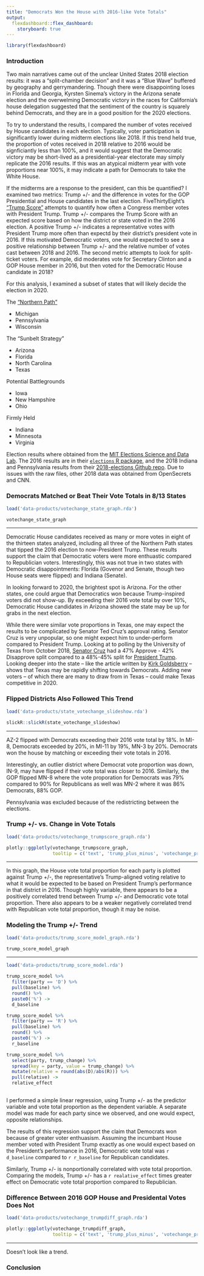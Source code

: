 ```yaml
---
title: "Democrats Won the House with 2016-like Vote Totals"
output: 
  flexdashboard::flex_dashboard:
    storyboard: true
---
```


```r
library(flexdashboard)
```

### Introduction

Two main narratives came out of the unclear United States 2018 election results: it was a "split-chamber decision" and it was a "Blue Wave" buffered by geography and gerrymandering. Though there were disappointing loses in Florida and Georgia, Kyrsten Sinema's victory in the Arizona senate election and the overwelming Democratic victory in the races for California's house delegation suggested that the sentiment of the country is squarely behind Democrats, and they are in a good position for the 2020 elections.

To try to understand the results, I compared the number of votes received by House candidates in each election. Typically, voter participation is significantly lower during midterm elections like 2018. If this trend held true, the proportion of votes received in 2018 relative to 2016 would be signficiantly less than 100%, and it would suggest that the Democratic victory may be short-lived as a presidential-year electorate may simply replicate the 2016 results. If this was an atypical midterm year with vote proportions near 100%, it may indicate a path for Democrats to take the White House.

If the midterms are a response to the president, can this be quantified? I examined two metrics: Trump +/- and the difference in votes for the GOP Presidential and House candidates in the last election. FiveThirtyEight's ["Trump Score"](https://projects.fivethirtyeight.com/congress-trump-score/house/) attempts to quantify how often a Congress member votes with President Trump. Trump +/- compares the Trump Score with an expected score based on how the district or state voted in the 2016 election. A positive Trump +/- indicates a representative votes with President Trump more often than expectd by their district's president vote in 2016. If this motivated Democratic voters, one would expected to see a positive relationship between Trump +/- and the relative number of votes cast between 2018 and 2016. The second metric attempts to look for split-ticket voters. For example, did moderates vote for Secretary Clinton and a GOP House member in 2016, but then voted for the Democratic House candidate in 2018? 

For this analysis, I examined a subset of states that will likely decide the election in 2020.

The ["Northern Path"](https://fivethirtyeight.com/features/the-2018-map-looked-a-lot-like-2012-and-that-got-me-thinking-about-2020/)

- Michigan
- Pennsylvania
- Wisconsin

The "Sunbelt Strategy"

- Arizona
- Florida
- North Carolina
- Texas

Potential Battlegrounds

- Iowa
- New Hampshire
- Ohio

Firmly Held

- Indiana
- Minnesota
- Virginia

Election results where obtained from the [MIT Elections Science and Data Lab](https://electionlab.mit.edu/). The 2016 results are in their [`elections` R package](https://github.com/MEDSL/elections), and the 2018 Indiana and Pennsylvania results from their [2018-elections Github repo](https://github.com/MEDSL/2018-elections). Due to issues with the raw files, other 2018 data was obtained from OpenSecrets and CNN.

### Democrats Matched or Beat Their Vote Totals in 8/13 States

```r
load('data-products/votechange_state_graph.rda')

votechange_state_graph
```

***

Democratic House candidates received as many or more votes in eight of the thirteen states analyzed, including all three of the Northern Path states that tipped the 2016 election to now-President Trump. These results support the claim that Democratic voters were more enthuastic compared to Republician voters. Interestingly, this was not true in two states with Democratic disappointments: Florida (Govenor and Senate, though two House seats were flipped) and Indiana (Senate). 

In looking forward to 2020, the brightest spot is Arizona. For the other states, one could argue that Democratics won because Trump-inspired voters did not show-up. By exceeding their 2016 vote total by over 10%, Democratic House candidates in Arizona showed the state may be up for grabs in the next election.

While there were similar vote proportions in Texas, one may expect the results to be complicated by Senator Ted Cruz's approval rating. Senator Cruz is very unpopular, so one might expect him to under-perform compared to President Trump. Looking at to polling by the University of Texas from October 2018, [Senator Cruz](https://texaspolitics.utexas.edu/set/ted-cruz-favorability-trend) had a 47% Approve - 42% Disapprove split compared to a 48%-45% split for [President Trump](https://texaspolitics.utexas.edu/set/ted-cruz-favorability-trend). Looking deeper into the state -- like the article written by [Kirk Goldsberry](https://fivethirtyeight.com/features/how-beto-orourke-shifted-the-map-in-texas/) -- shows that Texas may be rapidly shifting towards Democrats. Adding new voters -- of which there are many to draw from in Texas -- could make Texas competitive in 2020.

### Flipped Districts Also Followed This Trend

```r
load('data-products/state_votechange_slideshow.rda')

slickR::slickR(state_votechange_slideshow)
```

*** 

AZ-2 flipped with Democrats exceeding their 2016 vote total by 18%. In MI-8, Democrats exceeded by 20%, in MI-11 by 19%, MN-3 by 20%. Democrats won the house by matching or exceeding their vote totals in 2016.

Interestingly, an outlier district where Democrat vote proportion was down, IN-9, may have flipped if their vote total was closer to 2016.  Similarly, the GOP flipped MN-8 where the vote proporation for Democrats was 79% compared to 90% for Republicans as well was MN-2 where it was 86% Democrats, 88% GOP.

Pennsylvania was excluded because of the redistricting between the elections.

### Trump +/- vs. Change in Vote Totals

```r
load('data-products/votechange_trumpscore_graph.rda')

plotly::ggplotly(votechange_trumpscore_graph, 
                 tooltip = c('text', 'trump_plus_minus', 'votechange_prop'))
```

***

In this graph, the House vote total proportion for each party is plotted against Trump +/-, the representative's Trump-aligned voting relative to what it would be expected to be based on President Trump's performance in that district in 2016. Though highly variable, there appears to be a positively correlated trend between Trump +/- and Democratic vote total proportion. There also appears to be a weaker negatively correlated trend with Republican vote total proportion, though it may be noise.

### Modeling the Trump +/- Trend

```r
load('data-products/trump_score_model_graph.rda')

trump_score_model_graph
```

***

```r
load('data-products/trump_score_model.rda')

trump_score_model %>%
  filter(party == 'D') %>% 
  pull(baseline) %>%
  round() %>% 
  paste0('%') ->
  d_baseline

trump_score_model %>%
  filter(party == 'R') %>% 
  pull(baseline) %>%
  round() %>% 
  paste0('%') ->
  r_baseline

trump_score_model %>%
  select(party, trump_change) %>% 
  spread(key = party, value = trump_change) %>% 
  mutate(relative = round(abs(D)/abs(R))) %>% 
  pull(relative) ->
  relative_effect
  
```

I performed a simple linear regression, using Trump +/- as the predictor variable and vote total proportion as the dependent variable. A separate model was made for each party since we observed, and one would expect, opposite relationships.

The results of this regression support the claim that Democrats won because of greater voter enthuasism. Assuming the incumbant House member voted with President Trump exactly as one would expect based on the President's performance in 2016, Democratic vote total was `r d_baseline` compared to `r r_baseline` for Republican candidates.

Similarly, Trump +/- is nonportionally correlated with vote total proportion. Comparing the models, Trump +/- has a `r realative_effect` times greater effect on Democratic vote total proportion compared to Republician.

### Difference Between 2016 GOP House and Presidental Votes Does Not 

```r
load('data-products/votechange_trumpdiff_graph.rda')

plotly::ggplotly(votechange_trumpdiff_graph, 
                 tooltip = c('text', 'trump_plus_minus', 'votechange_prop'))
```

***

Doesn't look like a trend.

### Conclusion